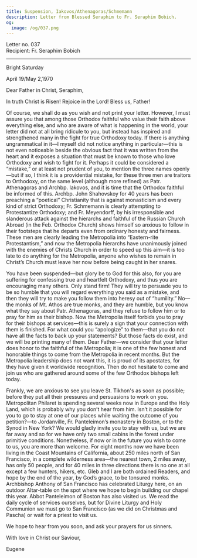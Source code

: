 ```yaml
---
title: Suspension, Iakovos/Athenagoras/Schmemann
description: Letter from Blessed Seraphim to Fr. Seraphim Bobich.
og:
  image: /og/037.png
---
```


<div style={{textAlign:'right', fontFamily:'monospace'}}>Letter no. 037</div>
<div style={{textAlign:'left', fontFamily:'monospace'}}>Recipient: Fr. Seraphim Bobich</div>

---

Bright Saturday

April 19/May 2,1970

Dear Father in Christ, Seraphim,

In truth Christ is Risen! Rejoice in the Lord! Bless us, Father!

Of course, we shall do as you wish and not print your letter. However, I must assure you that among those Orthodox faithful who value their faith above everything else, and who are aware of what is happening in the world, your letter did not at all bring ridicule to you, but instead has inspired and strengthened many in the fight for true Orthodoxy today. If there is anything ungrammatical in it—I myself did not notice anything in particular—this is not even noticeable beside the obvious fact that it was written from the heart and it exposes a situation that must be known to those who love Orthodoxy and wish to fight for it. Perhaps it could be considered a “mistake,” or at least not prudent of you, to mention the three names openly—but if so, I think it is a providential mistake, for these three men are traitors to Orthodoxy, on the same level (although more refined) as Patr. Athenagoras and Archbp. Iakovos, and it is time that the Orthodox faithful be informed of this. Archbp. John Shahovskoy for 40 years has been preaching a “poetical” Christianity that is against monasticism and every kind of strict Orthodoxy; Fr. Schmemann is clearly attempting to Protestantize Orthodoxy; and Fr. Meyendorff, by his irresponsible and slanderous attack against the hierarchs and faithful of the Russian Church Abroad (in the Feb. Orthodox Church) shows himself so anxious to follow in their footsteps that he departs even from ordinary honesty and fairness. These men are clearly leading the Metropolia into “Eastern-rite Protestantism,” and now the Metropolia hierarchs have unanimously joined with the enemies of Christs Church in order to speed up this aim—it is too late to do anything for the Metropolia, anyone who wishes to remain in Christ’s Church must leave her now before being caught in her snares.

You have been suspended—but glory be to God for this also, for you are suffering for confessing true and heartfelt Orthodoxy, and thus you are encouraging many others. Only stand firm! They will try to persuade you to be so humble that you will regard everything you said as a mistake, and then they will try to make you follow them into heresy out of “humility.” No—the monks of Mt. Athos are true monks, and they are humble, but you know what they say about Patr. Athenagoras, and they refuse to follow him or to pray for him as their bishop. Now the Metropolia itself forbids you to pray for their bishops at services—this is surely a sign that your connection with them is finished. For what could you “apologize” to them—that you do not have all the facts to back up your statements? But those facts do exist, and we will be printing many of them. Dear Father—we consider that your letter does honor to the faithful of the Metropolia; it is one of the few honest and honorable things to come from the Metropolia in recent months. But the Metropolia leadership does not want this, it is proud of its apostates, for they have given it worldwide recognition. Then do not hesitate to come and join us who are gathered around some of the few Orthodox bishops left today.

Frankly, we are anxious to see you leave St. Tikhon's as soon as possible; before they put all their pressures and persuasions to work on you. Metropolitan Philaret is spending several weeks now in Europe and the Holy Land, which is probably why you don’t hear from him. Isn’t it possible for you to go to stay at one of our places while waiting the outcome of you petition?—to Jordanville, Fr. Panteleimon’s monastery in Boston, or to the Synod in New York? We would gladly invite you to stay with us, but we are far away and so for we have only two small cabins in the forest under primitive conditions. Nonetheless, if now or in the future you wish to come to us, you are more than welcome. For eight months now we have been living in the Coast Mountains of California, about 250 miles north of San Francisco, in a complete wilderness area—the nearest town, 2 miles away, has only 50 people, and for 40 miles in three directions there is no one at all except a few hunters, hikers, etc. Gleb and I are both ordained Readers, and hope by the end of the year, by God’s grace, to be tonsured monks. Archbishop Anthony of San Francisco has celebrated Liturgy here, on an outdoor Altar-table on the spot where we hope to begin building our chapel this year. Abbot Panteleimon of Boston has also visited us. We read the daily cycle of services ourselves, but for Divine Liturgy and Holy Communion we must go to San Francisco (as we did on Christmas and Pascha) or wait for a priest to visit us.

We hope to hear from you soon, and ask your prayers for us sinners.

With love in Christ our Saviour,

Eugene